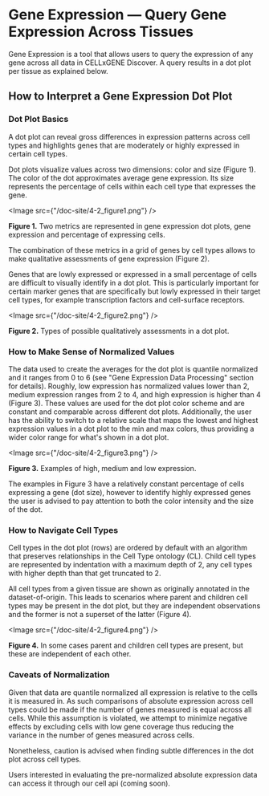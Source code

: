 # Gene Expression — Query Gene Expression Across Tissues

Gene Expression is a tool that allows users to query the expression of any gene across all data in CELLxGENE Discover. A query results in a dot plot per tissue as explained below.

## How to Interpret a Gene Expression Dot Plot

### Dot Plot Basics

A dot plot can reveal gross differences in expression patterns across cell types and highlights genes that are moderately or highly expressed in certain cell types.

Dot plots visualize values across two dimensions: color and size (Figure 1). The color of the dot approximates average gene expression. Its size represents the percentage of cells within each cell type that expresses the gene.

<Image src={"/doc-site/4-2_figure1.png"} />

**Figure 1.** Two metrics are represented in gene expression dot plots, gene expression and percentage of expressing cells.

The combination of these metrics in a grid of genes by cell types allows to make qualitative assessments of gene expression (Figure 2).

Genes that are lowly expressed or expressed in a small percentage of cells are difficult to visually identify in a dot plot. This is particularly important for certain marker genes that are specifically but lowly expressed in their target cell types, for example transcription factors and cell-surface receptors.

<Image src={"/doc-site/4-2_figure2.png"} />

**Figure 2.** Types of possible qualitatively assessments in a dot plot.

### How to Make Sense of Normalized Values

The data used to create the averages for the dot plot is quantile normalized and it ranges from 0 to 6 (see "Gene Expression Data Processing" section for details).
Roughly, low expression has normalized values lower than 2, medium expression
ranges from 2 to 4, and high expression is higher than 4 (Figure 3). These
values are used for the dot plot color scheme and are constant and comparable
across different dot plots. Additionally, the user has the ability to switch to
a relative scale that maps the lowest and highest expression values in a dot
plot to the min and max colors, thus providing a wider color range for what's
shown in a dot plot.

<Image src={"/doc-site/4-2_figure3.png"} />

**Figure 3.** Examples of high, medium and low expression.

The examples in Figure 3 have a relatively constant percentage of cells expressing a gene (dot size), however to identify highly expressed genes the user is advised to pay attention to both the color intensity and the size of the dot.

### How to Navigate Cell Types

Cell types in the dot plot (rows) are ordered by default with an <NextLink href="/04__Analyze%20Public%20Data/4_2__Gene%20Expression%20Documentation/4_2_2__Cell%20Type%20and%20Gene%20Ordering">algorithm</NextLink> that preserves relationships in the Cell Type ontology (CL). Child cell types are represented by indentation with a maximum depth of 2, any cell types with higher depth than that get truncated to 2.

All cell types from a given tissue are shown as originally annotated in the dataset-of-origin. This leads to scenarios where parent and children cell types may be present in the dot plot, but they are independent observations and the former is not a superset of the latter (Figure 4).

<Image src={"/doc-site/4-2_figure4.png"} />

**Figure 4.** In some cases parent and children cell types are present, but these are independent of each other.

### Caveats of Normalization

Given that data are <NextLink href="/04__Analyze%20Public%20Data/4_2__Gene%20Expression%20Documentation/4_2_3__Gene%20Expression%20Data%20Processing/#data-normalization">quantile normalized</NextLink> all expression is relative to the cells it is measured in. As such comparisons of absolute expression across cell types could be made if the number of genes measured is equal across all cells. While this assumption is violated, we attempt to minimize negative effects by <NextLink href="/04__Analyze%20Public%20Data/4_2__Gene%20Expression%20Documentation/4_2_3__Gene%20Expression%20Data%20Processing/#removal-of-low-coverage-cells">excluding cells with low gene coverage</NextLink> thus reducing the variance in the number of genes measured across cells.

Nonetheless, caution is advised when finding subtle differences in the dot plot across cell types.

Users interested in evaluating the pre-normalized absolute expression data can access it through our cell api (coming soon).
